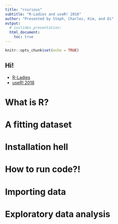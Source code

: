 ```yaml
---
title: "rcurious"
subtitle: "R-Ladies and useR! 2018"
author: "Presented by Steph, Charles, Kim, and Di"
output: 
  # ioslides_presentation: 
  html_document:
    toc: true
---
```


```r
knitr::opts_chunk$set(echo = TRUE)
```

## Hi!

- [R-Ladies](https://rladies.org/)
- [useR! 2018](https://user2018.r-project.org/)

# What is R?

# A fitting dataset

# Installation hell

# How to run code?!

# Importing data

# Exploratory data analysis

